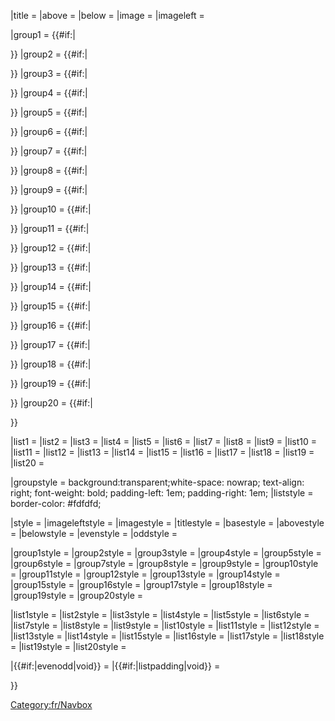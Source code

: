 {{en/Navboxes|navbar = off
|state = off

|name = {{{name|}}}
|state = {{{state|}}}
|navbar = {{{navbar|}}}
|border = {{#if:{{{border|}}}|{{{border}}}|child}}

|title = {{{title|}}}
|above = {{{above|}}}
|below = {{{below|}}}
|image = {{{image|}}}
|imageleft = {{{imageleft|}}}

|group1 = {{#if:{{{group1|}}}|<div style="padding:{{{grouppadding|0em 0.75em;}}}">{{{group1}}}</div>}}
|group2 = {{#if:{{{group2|}}}|<div style="padding:{{{grouppadding|0em 0.75em;}}}">{{{group2}}}</div>}}
|group3 = {{#if:{{{group3|}}}|<div style="padding:{{{grouppadding|0em 0.75em;}}}">{{{group3}}}</div>}}
|group4 = {{#if:{{{group4|}}}|<div style="padding:{{{grouppadding|0em 0.75em;}}}">{{{group4}}}</div>}}
|group5 = {{#if:{{{group5|}}}|<div style="padding:{{{grouppadding|0em 0.75em;}}}">{{{group5}}}</div>}}
|group6 = {{#if:{{{group6|}}}|<div style="padding:{{{grouppadding|0em 0.75em;}}}">{{{group6}}}</div>}}
|group7 = {{#if:{{{group7|}}}|<div style="padding:{{{grouppadding|0em 0.75em;}}}">{{{group7}}}</div>}}
|group8 = {{#if:{{{group8|}}}|<div style="padding:{{{grouppadding|0em 0.75em;}}}">{{{group8}}}</div>}}
|group9 = {{#if:{{{group9|}}}|<div style="padding:{{{grouppadding|0em 0.75em;}}}">{{{group9}}}</div>}}
|group10 = {{#if:{{{group10|}}}|<div style="padding:{{{grouppadding|0em 0.75em;}}}">{{{group10}}}</div>}}
|group11 = {{#if:{{{group11|}}}|<div style="padding:{{{grouppadding|0em 0.75em;}}}">{{{group11}}}</div>}}
|group12 = {{#if:{{{group12|}}}|<div style="padding:{{{grouppadding|0em 0.75em;}}}">{{{group12}}}</div>}}
|group13 = {{#if:{{{group13|}}}|<div style="padding:{{{grouppadding|0em 0.75em;}}}">{{{group13}}}</div>}}
|group14 = {{#if:{{{group14|}}}|<div style="padding:{{{grouppadding|0em 0.75em;}}}">{{{group14}}}</div>}}
|group15 = {{#if:{{{group15|}}}|<div style="padding:{{{grouppadding|0em 0.75em;}}}">{{{group15}}}</div>}}
|group16 = {{#if:{{{group16|}}}|<div style="padding:{{{grouppadding|0em 0.75em;}}}">{{{group16}}}</div>}}
|group17 = {{#if:{{{group17|}}}|<div style="padding:{{{grouppadding|0em 0.75em;}}}">{{{group17}}}</div>}}
|group18 = {{#if:{{{group18|}}}|<div style="padding:{{{grouppadding|0em 0.75em;}}}">{{{group18}}}</div>}}
|group19 = {{#if:{{{group19|}}}|<div style="padding:{{{grouppadding|0em 0.75em;}}}">{{{group19}}}</div>}}
|group20 = {{#if:{{{group20|}}}|<div style="padding:{{{grouppadding|0em 0.75em;}}}">{{{group20}}}</div>}}

|list1 = {{{list1|}}}
|list2 = {{{list2|}}}
|list3 = {{{list3|}}}
|list4 = {{{list4|}}}
|list5 = {{{list5|}}}
|list6 = {{{list6|}}}
|list7 = {{{list7|}}}
|list8 = {{{list8|}}}
|list9 = {{{list9|}}}
|list10 = {{{list10|}}}
|list11 = {{{list11|}}}
|list12 = {{{list12|}}}
|list13 = {{{list13|}}}
|list14 = {{{list14|}}}
|list15 = {{{list15|}}}
|list16 = {{{list16|}}}
|list17 = {{{list17|}}}
|list18 = {{{list18|}}}
|list19 = {{{list19|}}}
|list20 = {{{list20|}}}

|groupstyle = background:transparent;white-space: nowrap; text-align: right; font-weight: bold; padding-left: 1em; padding-right: 1em;
|liststyle = border-color: #fdfdfd;

|style = {{{style|}}}{{{bodystyle|}}}
|imageleftstyle = {{{imageleftstyle|}}}
|imagestyle = {{{imagestyle|}}}
|titlestyle = {{{titlestyle|}}}
|basestyle = {{{basestyle|}}}
|abovestyle = {{{abovestyle|}}}
|belowstyle = {{{belowstyle|}}}
|evenstyle = {{{evenstyle|}}}
|oddstyle = {{{oddstyle|}}}

|group1style = {{{group1style|}}}
|group2style = {{{group2style|}}}
|group3style = {{{group3style|}}}
|group4style = {{{group4style|}}}
|group5style = {{{group5style|}}}
|group6style = {{{group6style|}}}
|group7style = {{{group7style|}}}
|group8style = {{{group8style|}}}
|group9style = {{{group9style|}}}
|group10style = {{{group10style|}}}
|group11style = {{{group11style|}}}
|group12style = {{{group12style|}}}
|group13style = {{{group13style|}}}
|group14style = {{{group14style|}}}
|group15style = {{{group15style|}}}
|group16style = {{{group16style|}}}
|group17style = {{{group17style|}}}
|group18style = {{{group18style|}}}
|group19style = {{{group19style|}}}
|group20style = {{{group20style|}}}

|list1style = {{{list1style|}}}
|list2style = {{{list2style|}}}
|list3style = {{{list3style|}}}
|list4style = {{{list4style|}}}
|list5style = {{{list5style|}}}
|list6style = {{{list6style|}}}
|list7style = {{{list7style|}}}
|list8style = {{{list8style|}}}
|list9style = {{{list9style|}}}
|list10style = {{{list10style|}}}
|list11style = {{{list11style|}}}
|list12style = {{{list12style|}}}
|list13style = {{{list13style|}}}
|list14style = {{{list14style|}}}
|list15style = {{{list15style|}}}
|list16style = {{{list16style|}}}
|list17style = {{{list17style|}}}
|list18style = {{{list18style|}}}
|list19style = {{{list19style|}}}
|list20style = {{{list20style|}}}

|{{#if:{{{evenodd|}}}|evenodd|void}} = {{{evenodd|}}}
|{{#if:{{{listpadding|}}}|listpadding|void}} = {{{listpadding|}}}

}}<noinclude>[[Category:fr/Navbox]]</noinclude>